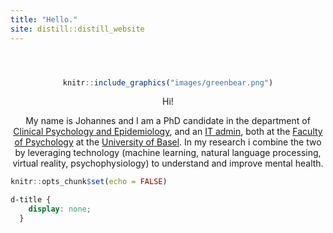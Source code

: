 ```yaml
---
title: "Hello."
site: distill::distill_website
---
```



<div style="text-align: center; padding-top: 2em;">


```r
knitr::include_graphics("images/greenbear.png")

```

Hi!

My name is Johannes and I am a PhD candidate in the department of [Clinical Psychology and Epidemiology](https://psychologie.unibas.ch/en/faculty/centers/clinical-psychology-and-epidemiology/), and an [IT admin](https://psychologie.unibas.ch/de/fakultaet/it/), both at the [Faculty of Psychology](https://psychologie.unibas.ch/de/) at the [University of Basel](https://www.unibas.ch/en.html). In my research i combine the two by leveraging technology (machine learning, natural language processing, virtual reality, psychophysiology) to understand and improve mental health.


</div> 


```r
knitr::opts_chunk$set(echo = FALSE)
```

```css
d-title {
    display: none;
  }
```
